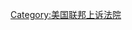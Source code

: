 {{Navbox
|name   = USCourtsOfAppeals
|title  = [[美国联邦上诉法院]]
|listclass = hlist
|state  = {{{state|uncollapsed}}}
|abovestyle = background:transparent;
|above    = [[Image:US Court of Appeals and District Court map.svg|550px]]
|list1  =
* [[美国联邦第一巡回上诉法院|第一]]
* [[美国联邦第二巡回上诉法院|第二]]
* [[美国联邦第三巡回上诉法院|第三]]
* [[美国联邦第四巡回上诉法院|第四]]
* [[美国联邦第五巡回上诉法院|第五]]
* [[美国联邦第六巡回上诉法院|第六]]
* [[美国联邦第七巡回上诉法院|第七]]
* [[美国联邦第八巡回上诉法院|第八]]
* [[美国联邦第九巡回上诉法院|第九]]
* [[美国联邦第十巡回上诉法院|第十]]
* [[美国联邦第十一巡回上诉法院|第十一]]
* [[美国哥伦比亚特区联邦巡回上诉法院|哥伦比亚特区]]
* [[美国联邦巡回区上诉法院|联邦巡回区]]
}}<noinclude>
{{collapsible option}}
</noinclude>
[[Category:美国联邦上诉法院]]